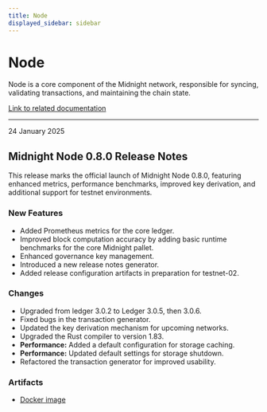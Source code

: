 ```yaml
---
title: Node
displayed_sidebar: sidebar
---
```


# Node

Node is a core component of the Midnight network, responsible for syncing, validating transactions, and maintaining the chain state.

[Link to related documentation](../../develop/nodes-and-dapps/node-endpoints)

---

<div 
  style={{
    marginTop: '0',
    fontSize: '1rem',
    fontWeight: 'normal',
    marginBottom: '0.5rem'
  }}
>
  24 January 2025
</div>

## Midnight Node 0.8.0 Release Notes

This release marks the official launch of Midnight Node 0.8.0, featuring enhanced metrics, performance benchmarks, improved key derivation, and additional support for testnet environments.


### New Features

- Added Prometheus metrics for the core ledger.
- Improved block computation accuracy by adding basic runtime benchmarks for the core Midnight pallet.
- Enhanced governance key management.
- Introduced a new release notes generator.
- Added release configuration artifacts in preparation for testnet-02.

### Changes

- Upgraded from ledger 3.0.2 to Ledger 3.0.5, then 3.0.6.
- Fixed bugs in the transaction generator.
- Updated the key derivation mechanism for upcoming networks.
- Upgraded the Rust compiler to version 1.83.
- **Performance:** Added a default configuration for storage caching.
- **Performance:** Updated default settings for storage shutdown.
- Refactored the transaction generator for improved usability.

### Artifacts

- [Docker image](https://hub.docker.com/layers/midnightnetwork/midnight-node/0.8.0/images/sha256-378ff022759b1e76656617607892258759d088cd621468512c05159a22431186)